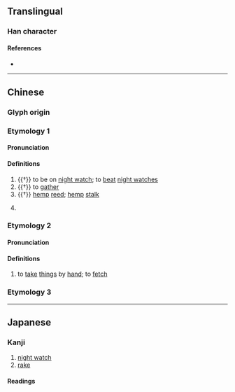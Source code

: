 {{character info/new}}
==Translingual==

===Han character===
{{Han char|rn=64|rad=手|as=08|sn=11|four=51047|canj=QSJE|ids=⿰扌取}}

====References====
* {{Han ref|kx=0439.110|dkj=12287|dj=0791.010|hdz=31891.050|uh=63AB|ud=25515|bh=D570|bd=54640}}

----

==Chinese==
{{zh-forms}}

===Glyph origin===
{{Han etym}}

===Etymology 1===
====Pronunciation====
{{zh-pron
|m=zōu
|c=zau1
|mc=y
|oc=y
|cat=v,n,pn
}}

====Definitions====
{{zh-hanzi}}

# {{†}} to be on [[night watch]]; to [[beat]] [[night watch]]es
# {{†}} to [[gather]]
# {{†}} [[hemp]] [[reed]]; [[hemp]] [[stalk]]
# {{lb|zh|historical}} {{n-g|A place in present-day {{w|Lintong District}}, [[Xi'an]], [[Shaanxi]] Province.}}

===Etymology 2===
====Pronunciation====
{{zh-pron
|m=chōu
|cat=v
}}

====Definitions====
{{zh-hanzi}}

# {{zh-hg}} to [[take]] [[thing]]s by [[hand]]; to [[fetch]]

===Etymology 3===
{{zh-see|㨄|v|{{lb|zh|dialectal}} to [[lift]] something [[heavy]] on [[one]] [[side]]}}

----

==Japanese==

===Kanji===
{{ja-kanji|grade=|rs=手08}}

# [[night watch]]
# [[rake]]

====Readings====
{{rfv-pron|ja}}
{{ja-readings
|goon=しゅ, す
|kanon=しゅ, しゅう<しう, そう
|kun=う-つ, たきぎ-, まも-る
}}
